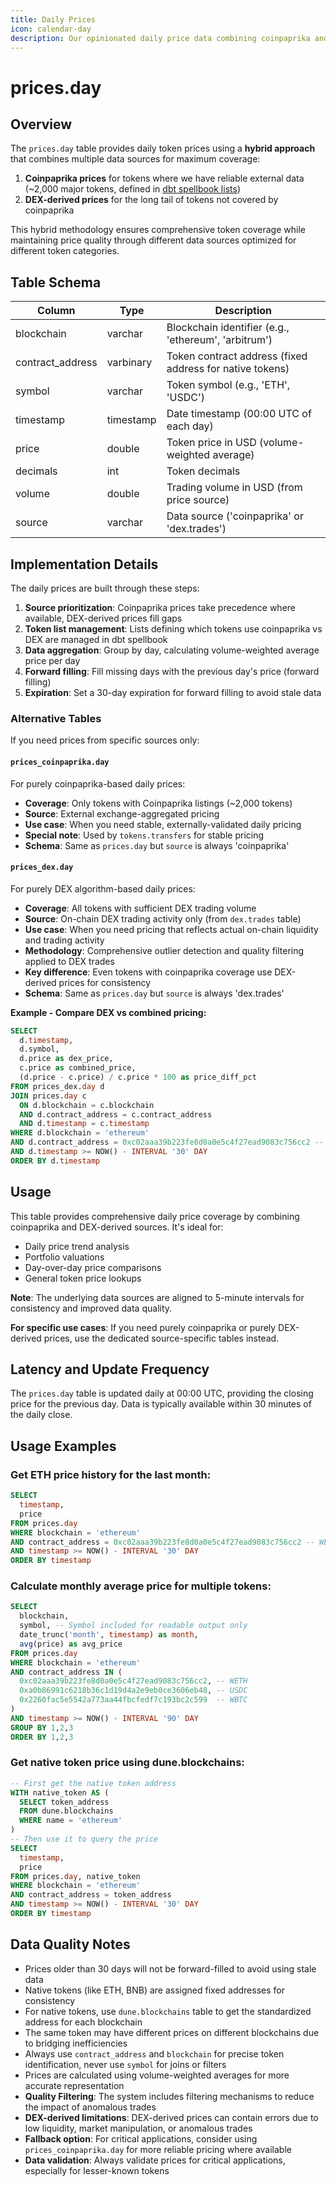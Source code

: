 ```yaml
---
title: Daily Prices
icon: calendar-day
description: Our opinionated daily price data combining coinpaprika and DEX-derived prices for the best coverage
---
```


# prices.day

## Overview

The `prices.day` table provides daily token prices using a **hybrid approach** that combines multiple data sources for maximum coverage:

1. **Coinpaprika prices** for tokens where we have reliable external data (~2,000 major tokens, defined in [dbt spellbook lists](https://github.com/duneanalytics/spellbook/tree/main/dbt_subprojects/tokens/models/prices))
2. **DEX-derived prices** for the long tail of tokens not covered by coinpaprika

This hybrid methodology ensures comprehensive token coverage while maintaining price quality through different data sources optimized for different token categories.

## Table Schema

| Column | Type | Description |
|--------|------|-------------|
| blockchain | varchar | Blockchain identifier (e.g., 'ethereum', 'arbitrum') |
| contract_address | varbinary | Token contract address (fixed address for native tokens) |
| symbol | varchar | Token symbol (e.g., 'ETH', 'USDC') |
| timestamp | timestamp | Date timestamp (00:00 UTC of each day) |
| price | double | Token price in USD (volume-weighted average) |
| decimals | int | Token decimals |
| volume | double | Trading volume in USD (from price source) |
| source | varchar | Data source ('coinpaprika' or 'dex.trades') |

## Implementation Details

The daily prices are built through these steps:

1. **Source prioritization**: Coinpaprika prices take precedence where available, DEX-derived prices fill gaps
2. **Token list management**: Lists defining which tokens use coinpaprika vs DEX are managed in dbt spellbook
3. **Data aggregation**: Group by day, calculating volume-weighted average price per day  
4. **Forward filling**: Fill missing days with the previous day's price (forward filling)
5. **Expiration**: Set a 30-day expiration for forward filling to avoid stale data

### Alternative Tables

If you need prices from specific sources only:

#### `prices_coinpaprika.day`
For purely coinpaprika-based daily prices:
- **Coverage**: Only tokens with Coinpaprika listings (~2,000 tokens)
- **Source**: External exchange-aggregated pricing
- **Use case**: When you need stable, externally-validated daily pricing
- **Special note**: Used by `tokens.transfers` for stable pricing
- **Schema**: Same as `prices.day` but `source` is always 'coinpaprika'

#### `prices_dex.day` 
For purely DEX algorithm-based daily prices:
- **Coverage**: All tokens with sufficient DEX trading volume
- **Source**: On-chain DEX trading activity only (from `dex.trades` table)
- **Use case**: When you need pricing that reflects actual on-chain liquidity and trading activity
- **Methodology**: Comprehensive outlier detection and quality filtering applied to DEX trades
- **Key difference**: Even tokens with coinpaprika coverage use DEX-derived prices for consistency
- **Schema**: Same as `prices.day` but `source` is always 'dex.trades'

**Example - Compare DEX vs combined pricing:**
```sql
SELECT
  d.timestamp,
  d.symbol,
  d.price as dex_price,
  c.price as combined_price,
  (d.price - c.price) / c.price * 100 as price_diff_pct
FROM prices_dex.day d
JOIN prices.day c 
  ON d.blockchain = c.blockchain 
  AND d.contract_address = c.contract_address 
  AND d.timestamp = c.timestamp
WHERE d.blockchain = 'ethereum'
AND d.contract_address = 0xc02aaa39b223fe8d0a0e5c4f27ead9083c756cc2 -- WETH
AND d.timestamp >= NOW() - INTERVAL '30' DAY
ORDER BY d.timestamp
```

## Usage

This table provides comprehensive daily price coverage by combining coinpaprika and DEX-derived sources. It's ideal for:

- Daily price trend analysis
- Portfolio valuations
- Day-over-day price comparisons
- General token price lookups

**Note**: The underlying data sources are aligned to 5-minute intervals for consistency and improved data quality.

**For specific use cases**: If you need purely coinpaprika or purely DEX-derived prices, use the dedicated source-specific tables instead.

## Latency and Update Frequency

The `prices.day` table is updated daily at 00:00 UTC, providing the closing price for the previous day. Data is typically available within 30 minutes of the daily close.

## Usage Examples

### Get ETH price history for the last month:
```sql
SELECT
  timestamp,
  price
FROM prices.day
WHERE blockchain = 'ethereum'
AND contract_address = 0xc02aaa39b223fe8d0a0e5c4f27ead9083c756cc2 -- WETH
AND timestamp >= NOW() - INTERVAL '30' DAY
ORDER BY timestamp
```

### Calculate monthly average price for multiple tokens:
```sql
SELECT
  blockchain,
  symbol, -- Symbol included for readable output only
  date_trunc('month', timestamp) as month,
  avg(price) as avg_price
FROM prices.day
WHERE blockchain = 'ethereum'
AND contract_address IN (
  0xc02aaa39b223fe8d0a0e5c4f27ead9083c756cc2, -- WETH
  0xa0b86991c6218b36c1d19d4a2e9eb0ce3606eb48, -- USDC
  0x2260fac5e5542a773aa44fbcfedf7c193bc2c599  -- WBTC
)
AND timestamp >= NOW() - INTERVAL '90' DAY
GROUP BY 1,2,3
ORDER BY 1,2,3
```

### Get native token price using dune.blockchains:
```sql
-- First get the native token address
WITH native_token AS (
  SELECT token_address
  FROM dune.blockchains
  WHERE name = 'ethereum'
)
-- Then use it to query the price
SELECT
  timestamp,
  price
FROM prices.day, native_token
WHERE blockchain = 'ethereum'
AND contract_address = token_address
AND timestamp >= NOW() - INTERVAL '30' DAY
ORDER BY timestamp
```

## Data Quality Notes

- Prices older than 30 days will not be forward-filled to avoid using stale data
- Native tokens (like ETH, BNB) are assigned fixed addresses for consistency
- For native tokens, use `dune.blockchains` table to get the standardized address for each blockchain
- The same token may have different prices on different blockchains due to bridging inefficiencies
- Always use `contract_address` and `blockchain` for precise token identification, never use `symbol` for joins or filters
- Prices are calculated using volume-weighted averages for more accurate representation
- **Quality Filtering**: The system includes filtering mechanisms to reduce the impact of anomalous trades
- **DEX-derived limitations**: DEX-derived prices can contain errors due to low liquidity, market manipulation, or anomalous trades
- **Fallback option**: For critical applications, consider using `prices_coinpaprika.day` for more reliable pricing where available
- **Data validation**: Always validate prices for critical applications, especially for lesser-known tokens